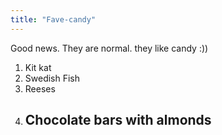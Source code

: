 ```yaml
---
title: "Fave-candy"
---
```



Good news. They are normal. they like candy :))

1. Kit kat
2. Swedish Fish
3. Reeses
4. Chocolate bars with almonds 
---

